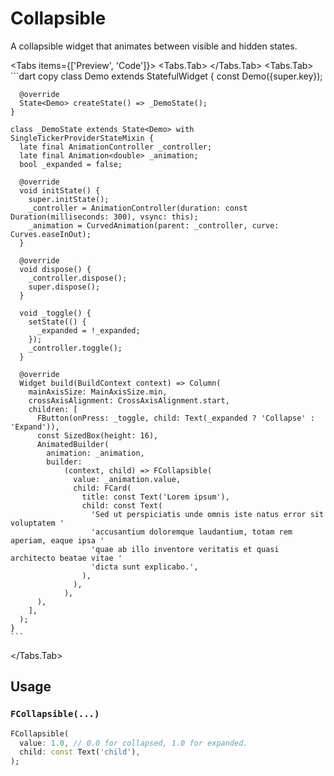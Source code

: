 
# Collapsible

A collapsible widget that animates between visible and hidden states.

<LinkBadgeGroup>
    <LinkBadge label="API Reference" href="https://pub.dev/documentation/forui/latest/forui.foundation/FCollapsible-class.html"/>
</LinkBadgeGroup>

<Tabs items={['Preview', 'Code']}>
  <Tabs.Tab>
    <Widget name='collapsible' query={{}} height={400}/>
  </Tabs.Tab>
  <Tabs.Tab>
    ```dart copy
    class Demo extends StatefulWidget {
      const Demo({super.key});

      @override
      State<Demo> createState() => _DemoState();
    }

    class _DemoState extends State<Demo> with SingleTickerProviderStateMixin {
      late final AnimationController _controller;
      late final Animation<double> _animation;
      bool _expanded = false;

      @override
      void initState() {
        super.initState();
        _controller = AnimationController(duration: const Duration(milliseconds: 300), vsync: this);
        _animation = CurvedAnimation(parent: _controller, curve: Curves.easeInOut);
      }

      @override
      void dispose() {
        _controller.dispose();
        super.dispose();
      }

      void _toggle() {
        setState(() {
          _expanded = !_expanded;
        });
        _controller.toggle();
      }

      @override
      Widget build(BuildContext context) => Column(
        mainAxisSize: MainAxisSize.min,
        crossAxisAlignment: CrossAxisAlignment.start,
        children: [
          FButton(onPress: _toggle, child: Text(_expanded ? 'Collapse' : 'Expand')),
          const SizedBox(height: 16),
          AnimatedBuilder(
            animation: _animation,
            builder:
                (context, child) => FCollapsible(
                  value: _animation.value,
                  child: FCard(
                    title: const Text('Lorem ipsum'),
                    child: const Text(
                      'Sed ut perspiciatis unde omnis iste natus error sit voluptatem '
                      'accusantium doloremque laudantium, totam rem aperiam, eaque ipsa '
                      'quae ab illo inventore veritatis et quasi architecto beatae vitae '
                      'dicta sunt explicabo.',
                    ),
                  ),
                ),
          ),
        ],
      );
    }
    ```

  </Tabs.Tab>
</Tabs>

## Usage

### `FCollapsible(...)`

```dart copy
FCollapsible(
  value: 1.0, // 0.0 for collapsed, 1.0 for expanded.
  child: const Text('child'),
);
```
